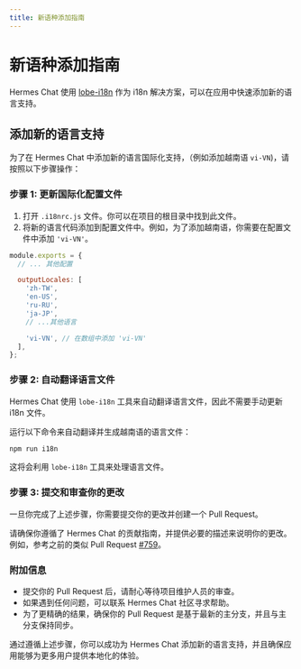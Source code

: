 ```yaml
---
title: 新语种添加指南
---
```


# 新语种添加指南

Hermes Chat 使用 [lobe-i18n](https://github.com/hermeslabs/lobe-cli-toolbox/tree/master/packages/lobe-i18n) 作为 i18n 解决方案，可以在应用中快速添加新的语言支持。

## 添加新的语言支持

为了在 Hermes Chat 中添加新的语言国际化支持，（例如添加越南语 `vi-VN`)，请按照以下步骤操作：

### 步骤 1: 更新国际化配置文件

1. 打开 `.i18nrc.js` 文件。你可以在项目的根目录中找到此文件。
2. 将新的语言代码添加到配置文件中。例如，为了添加越南语，你需要在配置文件中添加 `'vi-VN'`。

```js
module.exports = {
  // ... 其他配置

  outputLocales: [
    'zh-TW',
    'en-US',
    'ru-RU',
    'ja-JP',
    // ...其他语言

    'vi-VN', // 在数组中添加 'vi-VN'
  ],
};
```

### 步骤 2: 自动翻译语言文件

Hermes Chat 使用 `lobe-i18n` 工具来自动翻译语言文件，因此不需要手动更新 i18n 文件。

运行以下命令来自动翻译并生成越南语的语言文件：

```bash
npm run i18n
```

这将会利用 `lobe-i18n` 工具来处理语言文件。

### 步骤 3: 提交和审查你的更改

一旦你完成了上述步骤，你需要提交你的更改并创建一个 Pull Request。

请确保你遵循了 Hermes Chat 的贡献指南，并提供必要的描述来说明你的更改。例如，参考之前的类似 Pull Request [#759](https://github.com/hermeslabs/hermes-chat/pull/759)。

### 附加信息

- 提交你的 Pull Request 后，请耐心等待项目维护人员的审查。
- 如果遇到任何问题，可以联系 Hermes Chat 社区寻求帮助。
- 为了更精确的结果，确保你的 Pull Request 是基于最新的主分支，并且与主分支保持同步。

通过遵循上述步骤，你可以成功为 Hermes Chat 添加新的语言支持，并且确保应用能够为更多用户提供本地化的体验。
